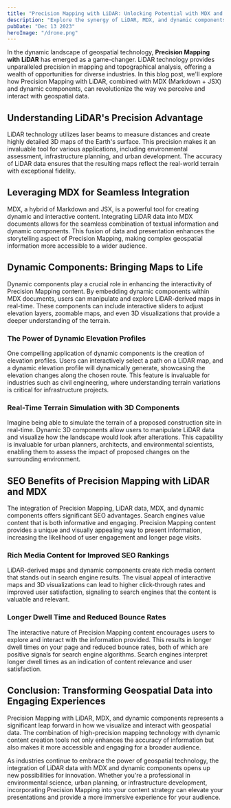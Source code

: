 ```yaml
---
title: "Precision Mapping with LiDAR: Unlocking Potential with MDX and Dynamic Components"
description: "Explore the synergy of LiDAR, MDX, and dynamic components in this in-depth blog post. Learn how Precision Mapping is transforming geospatial data visualization and discover the SEO benefits of incorporating LiDAR technology with MDX for a richer user experience."
pubDate: "Dec 13 2023"
heroImage: "/drone.png"
---
```


In the dynamic landscape of geospatial technology, **Precision Mapping with LiDAR** has emerged as a game-changer. LiDAR technology provides unparalleled precision in mapping and topographical analysis, offering a wealth of opportunities for diverse industries. In this blog post, we'll explore how Precision Mapping with LiDAR, combined with MDX (Markdown + JSX) and dynamic components, can revolutionize the way we perceive and interact with geospatial data.

## Understanding LiDAR's Precision Advantage

LiDAR technology utilizes laser beams to measure distances and create highly detailed 3D maps of the Earth's surface. This precision makes it an invaluable tool for various applications, including environmental assessment, infrastructure planning, and urban development. The accuracy of LiDAR data ensures that the resulting maps reflect the real-world terrain with exceptional fidelity.

## Leveraging MDX for Seamless Integration

MDX, a hybrid of Markdown and JSX, is a powerful tool for creating dynamic and interactive content. Integrating LiDAR data into MDX documents allows for the seamless combination of textual information and dynamic components. This fusion of data and presentation enhances the storytelling aspect of Precision Mapping, making complex geospatial information more accessible to a wider audience.

## Dynamic Components: Bringing Maps to Life

Dynamic components play a crucial role in enhancing the interactivity of Precision Mapping content. By embedding dynamic components within MDX documents, users can manipulate and explore LiDAR-derived maps in real-time. These components can include interactive sliders to adjust elevation layers, zoomable maps, and even 3D visualizations that provide a deeper understanding of the terrain.

### The Power of Dynamic Elevation Profiles

One compelling application of dynamic components is the creation of elevation profiles. Users can interactively select a path on a LiDAR map, and a dynamic elevation profile will dynamically generate, showcasing the elevation changes along the chosen route. This feature is invaluable for industries such as civil engineering, where understanding terrain variations is critical for infrastructure projects.

### Real-Time Terrain Simulation with 3D Components

Imagine being able to simulate the terrain of a proposed construction site in real-time. Dynamic 3D components allow users to manipulate LiDAR data and visualize how the landscape would look after alterations. This capability is invaluable for urban planners, architects, and environmental scientists, enabling them to assess the impact of proposed changes on the surrounding environment.

## SEO Benefits of Precision Mapping with LiDAR and MDX

The integration of Precision Mapping, LiDAR data, MDX, and dynamic components offers significant SEO advantages. Search engines value content that is both informative and engaging. Precision Mapping content provides a unique and visually appealing way to present information, increasing the likelihood of user engagement and longer page visits.

### Rich Media Content for Improved SEO Rankings

LiDAR-derived maps and dynamic components create rich media content that stands out in search engine results. The visual appeal of interactive maps and 3D visualizations can lead to higher click-through rates and improved user satisfaction, signaling to search engines that the content is valuable and relevant.

### Longer Dwell Time and Reduced Bounce Rates

The interactive nature of Precision Mapping content encourages users to explore and interact with the information provided. This results in longer dwell times on your page and reduced bounce rates, both of which are positive signals for search engine algorithms. Search engines interpret longer dwell times as an indication of content relevance and user satisfaction.

## Conclusion: Transforming Geospatial Data into Engaging Experiences

Precision Mapping with LiDAR, MDX, and dynamic components represents a significant leap forward in how we visualize and interact with geospatial data. The combination of high-precision mapping technology with dynamic content creation tools not only enhances the accuracy of information but also makes it more accessible and engaging for a broader audience.

As industries continue to embrace the power of geospatial technology, the integration of LiDAR data with MDX and dynamic components opens up new possibilities for innovation. Whether you're a professional in environmental science, urban planning, or infrastructure development, incorporating Precision Mapping into your content strategy can elevate your presentations and provide a more immersive experience for your audience.
